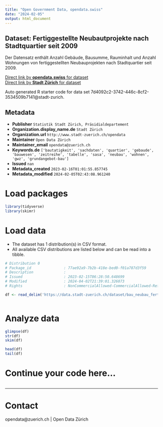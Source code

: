 ```yaml
---
title: "Open Government Data, opendata.swiss"
date: "2024-02-05"
output: html_document
---
```


## Dataset: Fertiggestellte Neubautprojekte nach Stadtquartier seit 2009

Der Datensatz enthält Anzahl Gebäude, Bausumme, Rauminhalt und Anzahl Wohnungen von fertiggestellten Neubauprojekten nach Stadtquartier seit 2009.

[Direct link by **opendata.swiss** for dataset](https://opendata.swiss/de/dataset/fertiggestellte-neubautprojekte-nach-stadtquartier-seit-2009)<br>
[Direct link by **Stadt Zürich** for dataset](https://data.stadt-zuerich.ch/dataset/bau_neubau_fertiggestellt_whg_bausm_rinh_geb_quartier_od5012)

Auto generated R starter code for data set 7d4092c2-3742-446c-8cf2-3534509b7141@stadt-zurich.

## Metadata

- **Publisher** `Statistik Stadt Zürich, Präsidialdepartement`
- **Organization.display_name.de** `Stadt Zürich`
- **Organization.url** `http://www.stadt-zuerich.ch/opendata`
- **Maintainer** `Open Data Zürich`
- **Maintainer_email** `opendata@zuerich.ch`
- **Keywords.de** `['bautatigkeit', 'sachdaten', 'quartier', 'gebaude', 'bauwesen', 'zeitreihe', 'tabelle', 'sasa', 'neubau', 'wohnen', 'gwz', 'grundangebot-bau']`
- **Issued** `nan`
- **Metadata_created** `2023-02-16T01:01:55.857745`
- **Metadata_modified** `2024-02-05T02:43:08.961240`


# Load packages

```r

library(tidyverse)
library(skimr)

```

# Load data

-   The dataset has 1 distribution(s) in CSV format.
-   All available CSV distributions are listed below and can be read into a tibble.

```r

# Distribution 0
# Package_id               : 77ae92a9-7b2b-418e-bed0-f01a787d3f59
# Description              : 
# Issued                   : 2023-02-15T06:28:50.648699
# Modified                 : 2024-04-02T21:39:01.326073
# Rights                   : NonCommercialAllowed-CommercialAllowed-ReferenceNotRequired

df <- read_delim('https://data.stadt-zuerich.ch/dataset/bau_neubau_fertiggestellt_whg_bausm_rinh_geb_quartier_od5012/download/BAU501OD5012.csv')



```

# Analyze data

```r

glimpse(df)
str(df)
skim(df)

head(df)
tail(df)

```

# Continue your code here...

```r

```

------------------------------------------------------------------------

# Contact

opendata@zuerich.ch | Open Data Zürich
